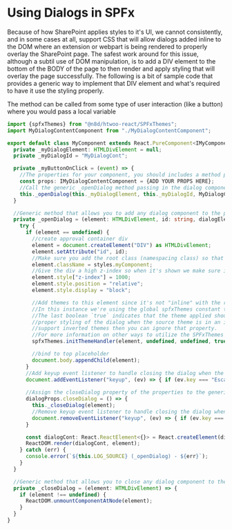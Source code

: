 
<Meta title="Advanced/Using Dialogs in SPFx" />

# Using Dialogs in SPFx

Because of how SharePoint applies styles to it's UI, we cannot consistently, and in some cases at all, support CSS that will allow dialogs added inline to the DOM where an extension or webpart is being rendered to properly overlay the SharePoint page. The safest work around for this issue, although a subtil use of DOM manipulation, is to add a DIV element to the bottom of the BODY of the page to then render and apply styling that will overlay the page successfully.  The following is a bit of sample code that provides a generic way to implement that DIV element and what's required to have it use the styling properly.

The method can be called from some type of user interaction (like a button) where you would pass a local variable 

```TypeScript
import {spfxThemes} from "@n8d/htwoo-react/SPFxThemes";
import MyDialogContentComponent from "./MyDialogContentComponent";

export default class MyComponent extends React.PureComponent<IMyComponentProps, IMyComponentState> {
  private _myDialogElement: HTMLDivElement = null;
  private _myDialogId = "MyDialogCont";

  private _myButtonOnClick = (event) => {
    //The properties for your component, you should includes a method property to handle the closeDialog event.
    const props: IMyDialogContentComponent = {ADD YOUR PROPS HERE};
    //Call the generic _openDialog method passing in the dialog component you want to load into the page.
    this._openDialog(this._myDialogElement, this._myDialogId, MyDialogContentComponent, props);
  }

  //Generic method that allows you to add any dialog component to the page
  private _openDialog = (element: HTMLDivElement, id: string, dialogElement: any, dialogProps: any): void => {
    try {
      if (element == undefined) {
        //create approval container div
        element = document.createElement("DIV") as HTMLDivElement;
        element.setAttribute("id", id);
        //Make sure you add the root class (namespacing class) so that the htwoo styles are available to your dialog
        element.className = styles.myComponent;
        //Give the div a high z-index so when it's shown we make sure it overlays the whole page.
        element.style["z-index"] = 1000;
        element.style.position = "relative";
        element.style.display = "block";

        //Add themes to this element since it's not "inline" with the root DOM element of the SPFx solution
        //In this instance we're using the global spfxThemes constant that was defined in SPFxThemes class
        //The last boolean `true` indicates that the theme applied should use the page theme, this allows
        //proper styling of the dialog when the source theme is in an inverted section. If the solution doesn't
        //support inverted themes then you can ignore that property.
        //For more information on other ways to utilize the SPFxThemes class please see the `Adavanced/SPFxThemes Class` docs.
        spfxThemes.initThemeHandler(element, undefined, undefined, true);

        //bind to top placeholder
        document.body.appendChild(element);
      }
      //Add keyup event listener to handle closing the dialog when the user presses the Escape key.
      document.addEventListener("keyup", (ev) => { if (ev.key === "Escape") { this._closeDialog(element) } });
      
      //Assign the closeDialog property of the properties to the generic _closeDialog handler
      dialogProps.closeDialog = () => {
        this._closeDialog(element);
        //Remove keyup event listener to handle closing the dialog when the user presses the Escape key.
        document.removeEventListener("keyup", (ev) => { if (ev.key === "Escape") { this._closeDialog(element) } });
      }

      const dialogCont: React.ReactElement<{}> = React.createElement(dialogElement, dialogProps);
      ReactDOM.render(dialogCont, element);
    } catch (err) {
      console.error(`${this.LOG_SOURCE} (_openDialog) - ${err}`);
    }
  }

  //Generic method that allows you to close any dialog component to the page
  private _closeDialog = (element: HTMLDivElement) => {
    if (element !== undefined) {
      ReactDOM.unmountComponentAtNode(element);
    }
  }
}
```